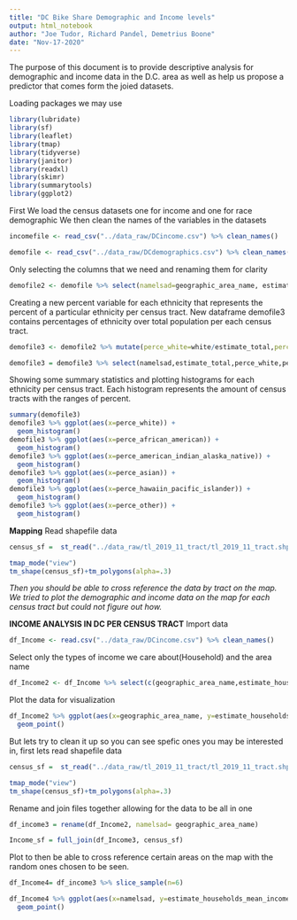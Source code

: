 ```yaml
---
title: "DC Bike Share Demographic and Income levels"
output: html_notebook
author: "Joe Tudor, Richard Pandel, Demetrius Boone"
date: "Nov-17-2020"
---
```


The purpose of this document is to provide descriptive analysis for demographic and income data in the D.C. area as well as help us propose a predictor that comes form the joied datasets. 


Loading packages we may use

```r
library(lubridate)
library(sf)
library(leaflet)
library(tmap)
library(tidyverse)
library(janitor)
library(readxl)
library(skimr)
library(summarytools)
library(ggplot2)
```



First We load the census datasets one for income and one for race demographic
We then clean the names of the variables in the datasets

```r
incomefile <- read_csv("../data_raw/DCincome.csv") %>% clean_names()

demofile <- read_csv("../data_raw/DCdemographics.csv") %>% clean_names()
```
Only selecting the columns that we need and renaming them for clarity
```r
demofile2 <- demofile %>% select(namelsad=geographic_area_name, estimate_total, white=estimate_total_population_of_one_race_white, african_american=estimate_total_population_of_one_race_black_or_african_american, american_indian_alaska_native=estimate_total_population_of_one_race_american_indian_and_alaska_native, asian=estimate_total_population_of_one_race_asian_alone, hawaiin_pacific_islander=estimate_total_population_of_one_race_native_hawaiian_and_other_pacific_islander, other=estimate_total_population_of_one_race_some_other_race)
```
Creating a new percent variable for each ethnicity that represents the percent of a particular ethnicity per census tract.
New dataframe demofile3 contains percentages of ethnicity over total population per each census tract.
```r
demofile3 <- demofile2 %>% mutate(perce_white=white/estimate_total,perce_african_american=african_american/estimate_total,perce_american_indian_alaska_native=american_indian_alaska_native/estimate_total,perce_asian=asian/estimate_total,perce_hawaiin_pacific_islander=hawaiin_pacific_islander/estimate_total,perce_other=other/estimate_total)

demofile3 = demofile3 %>% select(namelsad,estimate_total,perce_white,perce_african_american,perce_american_indian_alaska_native,perce_asian,perce_hawaiin_pacific_islander,perce_other)
```
Showing some summary statistics and plotting histograms for each ethnicity per census tract.
Each histogram represents the amount of census tracts with the ranges of percent.
```r
summary(demofile3)
demofile3 %>% ggplot(aes(x=perce_white)) +
  geom_histogram()
demofile3 %>% ggplot(aes(x=perce_african_american)) +
  geom_histogram()
demofile3 %>% ggplot(aes(x=perce_american_indian_alaska_native)) +
  geom_histogram()
demofile3 %>% ggplot(aes(x=perce_asian)) +
  geom_histogram()
demofile3 %>% ggplot(aes(x=perce_hawaiin_pacific_islander)) +
  geom_histogram()
demofile3 %>% ggplot(aes(x=perce_other)) +
  geom_histogram()
```

**Mapping**
Read shapefile data

```r
census_sf =  st_read("../data_raw/tl_2019_11_tract/tl_2019_11_tract.shp") %>% clean_names()
```

```r
tmap_mode("view")
tm_shape(census_sf)+tm_polygons(alpha=.3)
```
*Then you should be able to cross reference the data by tract on the map. We tried to plot the demographic and income data on the map for each census tract but could not figure out how.*



**INCOME ANALYSIS IN DC PER CENSUS TRACT**
Import data
```r
df_Income <- read.csv("../data_raw/DCincome.csv") %>% clean_names()
```

Select only the types of income we care about(Household) and the area name
```r
df_Income2 <- df_Income %>% select(c(geographic_area_name,estimate_households_mean_income_dollars))
```

Plot the data for visualization 
```r
df_Income2 %>% ggplot(aes(x=geographic_area_name, y=estimate_households_mean_income_dollars )) +
  geom_point()
```
But lets try to clean it up so you can see spefic ones you may be interested in,
first lets read shapefile data


```r
census_sf =  st_read("../data_raw/tl_2019_11_tract/tl_2019_11_tract.shp") %>% clean_names()
```

```r
tmap_mode("view")
tm_shape(census_sf)+tm_polygons(alpha=.3)
```
Rename and join files together allowing for the data to be all in one

```r
df_income3 = rename(df_Income2, namelsad= geographic_area_name)

Income_sf = full_join(df_Income3, census_sf)
```

Plot to then be able to cross reference certain areas on the map with the random ones chosen to be seen.

```r
df_Income4= df_income3 %>% slice_sample(n=6)

df_Income4 %>% ggplot(aes(x=namelsad, y=estimate_households_mean_income_dollars )) +
  geom_point()
```


